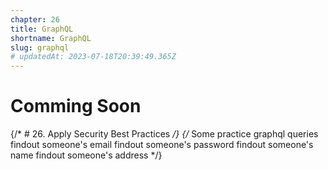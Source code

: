 ```yaml
---
chapter: 26
title: GraphQL
shortname: GraphQL
slug: graphql
# updatedAt: 2023-07-18T20:39:49.365Z
---
```



# Comming Soon

{/* # 26. Apply Security Best Practices */}
{/* 
    Some practice graphql queries
    findout someone's email
    findout someone's password
    findout someone's name
    findout someone's address
*/}